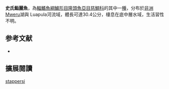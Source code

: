 {{Speciesbox
| name = 史氏鮨麗魚
| status = LC
| status_system = IUCN3.1
| image = 
| image_width = 240px
| genus = Serranochromis
| species = stappersi
| authority = [[Trewavas|Trewavas]], 1964
| synonyms = 
}}

'''史氏鮨麗魚'''，為[[輻鰭魚綱|輻鰭魚綱]][[鱸形目|鱸形目]][[隆頭魚亞目|隆頭魚亞目]][[慈鯛科|慈鯛科]]的其中一[[種|種]]，分布於[[非洲|非洲]]Mweru湖與 Luapula河流域，體長可達30.4公分，棲息在底中層水域，生活習性不明。
==参考文献==
*{{FishBase_species|genus=Serranochromis|species=stappersi|year=2013|month=5}}

== 擴展閱讀 ==
{{refbegin}}
{{wikispecies-inline|Serranochromis stappersi|史氏鮨麗魚}}
{{refend}}
{{Taxonbar|from=Q6412221}}

[[Category:鮨麗魚屬|stappersi]]


{{鱸形目小作品}}